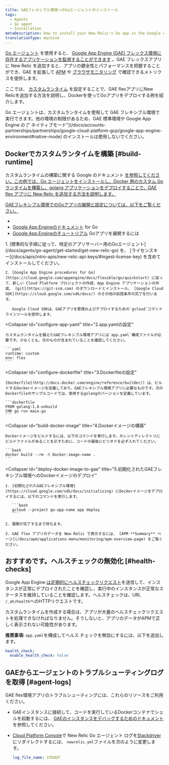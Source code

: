 ```yaml
---
title: GAEフレキシブル環境へのGoエージェントのインストール
tags:
  - Agents
  - Go agent
  - Installation
metaDescription: How to install your New Relic's Go app in the Google App Engine (GAE) flexible environment.
translationType: machine
---
```


[Go エージェント](/docs/agents/go-agent/get-started/introduction-new-relic-go) を使用すると、 [Google App Engine (GAE) フレックス環境に存在するアプリケーションを監視することができます](https://cloud.google.com/appengine/docs/flexible/go/) 。GAE フレックスアプリに New Relic を追加すると、アプリの健全性とパフォーマンスを把握することができ、GAE を拡張して [APM](/docs/apm/new-relic-apm/getting-started/introduction-new-relic-apm) や [ブラウザモニタリング](/docs/browser/new-relic-browser/getting-started/introduction-new-relic-browser) で確認できるメトリクスを提供します。

ここでは、 [カスタムランタイム](https://cloud.google.com/appengine/docs/flexible/custom-runtimes/about-custom-runtimes) を設定することで、GAE flexアプリにNew Relicを追加する方法を説明し、Dockerを使ってGoアプリをデプロイする例を紹介します。

<Callout variant="important">
  Go エージェントは、カスタムランタイムを使用して GAE フレキシブル環境で実行できます。他の環境の制限があるため、GAE 標準環境や Google App Engine の [" ネイティブモード"](/docs/accounts-partnerships/partnerships/google-cloud-platform-gcp/google-app-engine-environment#native-mode) のインストールは使用しないでください。
</Callout>

## Dockerでカスタムランタイムを構築 [#build-runtime]

カスタムランタイムの構築に関する Google のドキュメント [を参照してください。この例では、Go エージェントをインストールし、Docker 用のカスタム Go ランタイムを構築し、golang アプリケーションをデプロイすることで、GAE flex アプリに New Relic を追加する方法を説明します。](https://cloud.google.com/appengine/docs/flexible/custom-runtimes/build)

[GAEフレキシブル環境でのGoアプリの展開と設定については、以下をご覧ください。](https://cloud.google.com/appengine/docs/flexible/custom-runtimes/build)

* [](https://cloud.google.com/appengine/docs/flexible/custom-runtimes/build)
* [](https://cloud.google.com/appengine/docs/flexible/custom-runtimes/build)[Google App Engineのドキュメント](https://cloud.google.com/appengine/docs/flexible/go/) for Go
* [Google App Engineのチュートリアル](https://cloud.google.com/appengine/docs/flexible/go/tutorials) Goアプリを展開するには

<CollapserGroup>
  <Collapser
    id="setup-gae"
    title="1.GAEプロジェクトの設定と依存関係のインストール"
  >
    1. [標準的な手順に従って、特定のアプリサーバー用のGoエージェント](/docs/agents/go-agent/get-started/get-new-relic-go) を、 [ライセンスキー](/docs/apis/intro-apis/new-relic-api-keys/#ingest-license-key) を含めてインストールしてください。

    2. [Google App Engine procedures for Go](https://cloud.google.com/appengine/docs/flexible/go/quickstart) に従って、新しい Cloud Platform プロジェクトの作成、App Engine アプリケーションの作成、 [git](https://git-scm.com) のダウンロードとインストール、 [Google Cloud SDK](https://cloud.google.com/sdk/docs/) のその他の前提条件の完了を行います。

       Google Cloud SDKは、GAEアプリを管理およびデプロイするための`gcloud`コマンドラインツールを提供します。
  </Collapser>

  <Collapser
    id="configure-app-yaml"
    title="2.app.yamlの設定"
  >
    カスタムランタイムを備えたGAEフレキシブル環境アプリには`app.yaml`構成ファイルが必要です。少なくとも、次のものが含まれていることを確認してください。

    ```yaml
    runtime: custom
    env: flex
    ```
  </Collapser>

  <Collapser
    id="configure-dockerfile"
    title="3.Dockerfileの設定"
  >
    [Dockerfile](http://docs.docker.com/engine/reference/builder/) は、ビルドするDockerイメージを定義しており、GAEフレキシブル環境アプリに必要なものです。次のDockerfileのサンプルコードでは、使用するgolangのバージョンを定義しています。

    ```dockerfile
    FROM golang:1.8-onbuild
    CMD go run main.go
    ```
  </Collapser>

  <Collapser
    id="build-docker-image"
    title="4.Dockerイメージの構築"
  >
    Dockerイメージをビルドするには、以下のコマンドを実行します。カレントディレクトリにビルドファイルがあることを示すために、コードの最後にピリオドを必ず入れてください。

    ```bash
    docker build --rm -t Docker-image-name .
    ```
  </Collapser>

  <Collapser
    id="deploy-docker-image-to-gae"
    title="5.初期化されたGAEフレキシブル環境へのDockerイメージのデプロイ"
  >
    1. [初期化されたGAEフレキシブル環境](https://cloud.google.com/sdk/docs/initializing) にDockerイメージをデプロイするには、以下のコマンドを実行します。

       ```bash
       gcloud --project go-app-name app deploy
       ```

    2. 展開が完了するまで待ちます。

    3. GAE flex アプリのデータを New Relic で表示するには、 [APM **Summary** ページ](/docs/apm/applications-menu/monitoring/apm-overview-page) をご覧ください。
  </Collapser>
</CollapserGroup>

<InstallFeedback/>

## おすすめです。ヘルスチェックの無効化 [#health-checks]

Google App Engine [は定期的にヘルスチェックリクエスト](https://cloud.google.com/appengine/docs/flexible/go/configuring-your-app-with-app-yaml#health_checks)を送信して、インスタンスが正常にデプロイされたことを確認し、実行中のインスタンスが正常なステータスを維持していることを確認します。ヘルスチェックは、URL `/_ah/health`へのHTTPリクエストです。

カスタムランタイムを作成する場合は、アプリが大量のヘルスチェックリクエストを処理できなければなりません。そうしないと、アプリのデータがAPMで正しく表示されない可能性があります。

**推奨事項:** `app.yaml`を構成してヘルス チェックを無効にするには、以下を追加します。

```yaml
health_check:
  enable_health_check: False
```

## GAEからエージェントのトラブルシューティングログを取得 [#agent-logs]

GAE flex環境アプリのトラブルシューティングには、これらのリソースをご利用ください。

* GAEインスタンスに接続して、コードを実行しているDockerコンテナでシェルを起動するには、 [GAEのインスタンスをデバッグするためのドキュメント](https://cloud.google.com/appengine/docs/flexible/go/debugging-an-instance) を参照してください。

* [Cloud Platform Console](https://cloud.google.com/compute/docs/console)で New Relic Go エージェント ログを[Stackdriver](http://cloud.google.com/logging/docs/view/logs_viewer_v2)にリダイレクトするには、 `newrelic.yml`ファイルを次のように変更します。

  ```yaml
  log_file_name: STDOUT
  ```
